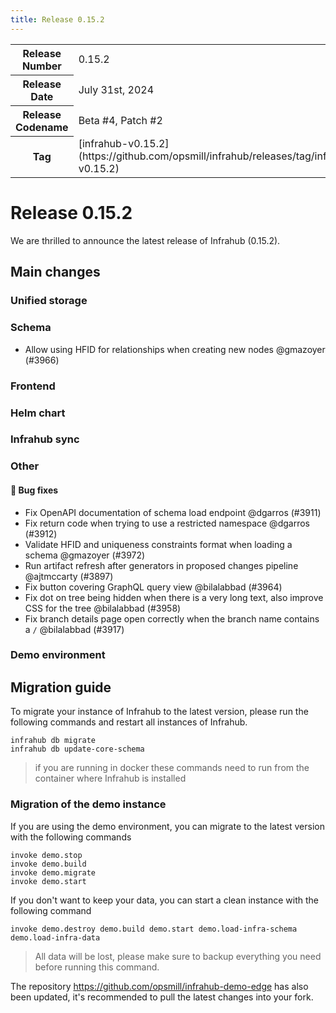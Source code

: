 ```yaml
---
title: Release 0.15.2
---
```

<table>
  <tbody>
    <tr>
      <th>Release Number</th>
      <td>0.15.2</td>
    </tr>
    <tr>
      <th>Release Date</th>
      <td>July 31st, 2024</td>
    </tr>
    <tr>
      <th>Release Codename</th>
      <td>Beta #4, Patch #2</td>
    </tr>
    <tr>
      <th>Tag</th>
      <td>[infrahub-v0.15.2](https://github.com/opsmill/infrahub/releases/tag/infrahub-v0.15.2)</td>
    </tr>
  </tbody>
</table>

# Release 0.15.2

We are thrilled to announce the latest release of Infrahub (0.15.2).

## Main changes

### Unified storage

### Schema

- Allow using HFID for relationships when creating new nodes @gmazoyer (#3966)

### Frontend

### Helm chart

### Infrahub sync

### Other

#### 🐛 Bug fixes

- Fix OpenAPI documentation of schema load endpoint @dgarros (#3911)
- Fix return code when trying to use a restricted namespace @dgarros (#3912)
- Validate HFID and uniqueness constraints format when loading a schema @gmazoyer (#3972)
- Run artifact refresh after generators in proposed changes pipeline @ajtmccarty (#3897)
- Fix button covering GraphQL query view @bilalabbad (#3964)
- Fix dot on tree being hidden when there is a very long text, also improve CSS for the tree @bilalabbad (#3958)
- Fix branch details page open correctly when the branch name contains a `/` @bilalabbad (#3917)

### Demo environment

## Migration guide

To migrate your instance of Infrahub to the latest version, please run the following commands and restart all instances of Infrahub.

<!-- vale off -->
```shell
infrahub db migrate
infrahub db update-core-schema
```
<!-- vale on -->

> if you are running in docker these commands need to run from the container where Infrahub is installed

### Migration of the demo instance

If you are using the demo environment, you can migrate to the latest version with the following commands

```shell
invoke demo.stop
invoke demo.build
invoke demo.migrate
invoke demo.start
```

If you don't want to keep your data, you can start a clean instance with the following command

```shell
invoke demo.destroy demo.build demo.start demo.load-infra-schema demo.load-infra-data
```

> All data will be lost, please make sure to backup everything you need before running this command.

The repository https://github.com/opsmill/infrahub-demo-edge has also been updated, it's recommended to pull the latest changes into your fork.
